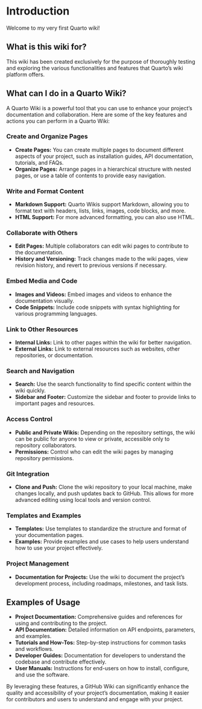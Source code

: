 # Introduction

Welcome to my very first Quarto wiki!

## What is this wiki for?

This wiki has been created exclusively for the purpose of thoroughly testing and exploring the various functionalities and features that Quarto's wiki platform offers.

## What can I do in a Quarto Wiki?

A Quarto Wiki is a powerful tool that you can use to enhance your project's documentation and collaboration. Here are some of the key features and actions you can perform in a Quarto Wiki:

### Create and Organize Pages
   - **Create Pages:** You can create multiple pages to document different aspects of your project, such as installation guides, API documentation, tutorials, and FAQs.
   - **Organize Pages:** Arrange pages in a hierarchical structure with nested pages, or use a table of contents to provide easy navigation.

### Write and Format Content
   - **Markdown Support:** Quarto Wikis support Markdown, allowing you to format text with headers, lists, links, images, code blocks, and more.
   - **HTML Support:** For more advanced formatting, you can also use HTML.

### Collaborate with Others
   - **Edit Pages:** Multiple collaborators can edit wiki pages to contribute to the documentation.
   - **History and Versioning:** Track changes made to the wiki pages, view revision history, and revert to previous versions if necessary.

### Embed Media and Code
   - **Images and Videos:** Embed images and videos to enhance the documentation visually.
   - **Code Snippets:** Include code snippets with syntax highlighting for various programming languages.

### Link to Other Resources
   - **Internal Links:** Link to other pages within the wiki for better navigation.
   - **External Links:** Link to external resources such as websites, other repositories, or documentation.

### Search and Navigation
   - **Search:** Use the search functionality to find specific content within the wiki quickly.
   - **Sidebar and Footer:** Customize the sidebar and footer to provide links to important pages and resources.

### Access Control
   - **Public and Private Wikis:** Depending on the repository settings, the wiki can be public for anyone to view or private, accessible only to repository collaborators.
   - **Permissions:** Control who can edit the wiki pages by managing repository permissions.

### Git Integration
   - **Clone and Push:** Clone the wiki repository to your local machine, make changes locally, and push updates back to GitHub. This allows for more advanced editing using local tools and version control.

### Templates and Examples
   - **Templates:** Use templates to standardize the structure and format of your documentation pages.
   - **Examples:** Provide examples and use cases to help users understand how to use your project effectively.

### Project Management
   - **Documentation for Projects:** Use the wiki to document the project's development process, including roadmaps, milestones, and task lists.

## Examples of Usage

- **Project Documentation:** Comprehensive guides and references for using and contributing to the project.
- **API Documentation:** Detailed information on API endpoints, parameters, and examples.
- **Tutorials and How-Tos:** Step-by-step instructions for common tasks and workflows.
- **Developer Guides:** Documentation for developers to understand the codebase and contribute effectively.
- **User Manuals:** Instructions for end-users on how to install, configure, and use the software.

By leveraging these features, a GitHub Wiki can significantly enhance the quality and accessibility of your project's documentation, making it easier for contributors and users to understand and engage with your project.

